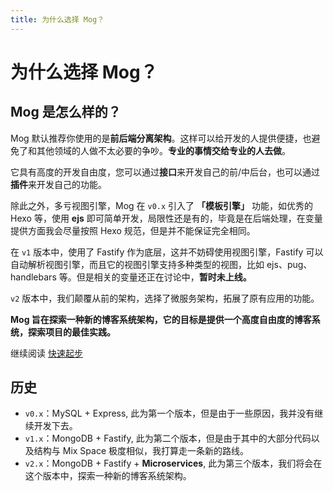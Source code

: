 ```yaml
---
title: 为什么选择 Mog？
---
```


# 为什么选择 Mog？


## Mog 是怎么样的？

Mog 默认推荐你使用的是**前后端分离架构**。这样可以给开发的人提供便捷，也避免了和其他领域的人做不太必要的争吵。**专业的事情交给专业的人去做**。

它具有高度的开发自由度，您可以通过**接口**来开发自己的前/中后台，也可以通过**插件**来开发自己的功能。

除此之外，多亏视图引擎，Mog 在 `v0.x` 引入了 **「模板引擎」** 功能，如优秀的 Hexo 等，使用 **ejs** 即可简单开发，局限性还是有的，毕竟是在后端处理，在变量提供方面我会尽量按照 Hexo 规范，但是并不能保证完全相同。

在 `v1` 版本中，使用了 Fastify 作为底层，这并不妨碍使用视图引擎，Fastify 可以自动解析视图引擎，而且它的视图引擎支持多种类型的视图，比如 ejs、pug、handlebars 等。但是相关的变量还正在讨论中，**暂时未上线。**

`v2` 版本中，我们颠覆从前的架构，选择了微服务架构，拓展了原有应用的功能。

**Mog 旨在探索一种新的博客系统架构，它的目标是提供一个高度自由度的博客系统，探索项目的最佳实践。**

继续阅读 [快速起步](/docs)

## 历史

- `v0.x`：MySQL + Express, 此为第一个版本，但是由于一些原因，我并没有继续开发下去。
- `v1.x`：MongoDB + Fastify, 此为第二个版本，但是由于其中的大部分代码以及结构与 Mix Space 极度相似，我打算走一条新的路线。
- `v2.x`：MongoDB + Fastify + **Microservices**, 此为第三个版本，我们将会在这个版本中，探索一种新的博客系统架构。